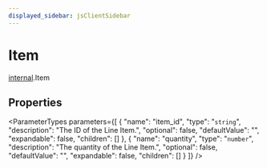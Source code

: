 ```yaml
---
displayed_sidebar: jsClientSidebar
---
```



# Item

[internal](../../modules/internal.mdx).Item

## Properties

<ParameterTypes parameters={[
  {
    "name": "item_id",
    "type": "`string`",
    "description": "The ID of the Line Item.",
    "optional": false,
    "defaultValue": "",
    "expandable": false,
    "children": []
  },
  {
    "name": "quantity",
    "type": "`number`",
    "description": "The quantity of the Line Item.",
    "optional": false,
    "defaultValue": "",
    "expandable": false,
    "children": []
  }
]} />
